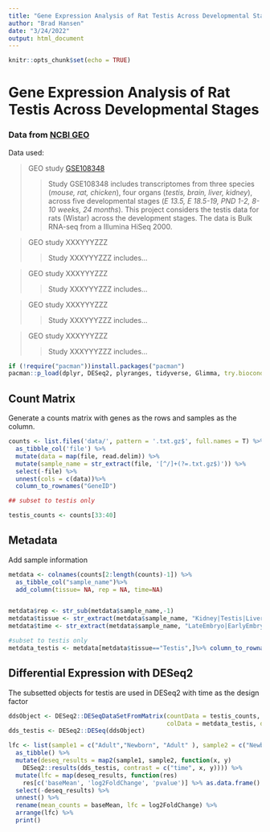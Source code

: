 ```yaml
---
title: "Gene Expression Analysis of Rat Testis Across Developmental Stages"
author: "Brad Hansen"
date: "3/24/2022"
output: html_document
---
```


```r
knitr::opts_chunk$set(echo = TRUE)
```

# **Gene Expression Analysis of Rat Testis Across Developmental Stages**

### Data from [NCBI GEO](https://www.ncbi.nlm.nih.gov/geo/)

Data used:

> GEO study [GSE108348](https://www.ncbi.nlm.nih.gov/geo/query/acc.cgi?acc=GSE108348)
>
>> Study GSE108348 includes transcriptomes from three species (*mouse, rat, chicken*), four organs (*testis, brain, liver, kidney*), across five developmental stages (*E 13.5, E 18.5-19, PND 1-2, 8-10 weeks, 24 months*). This project considers the testis data for rats (Wistar) across the development stages. The data is Bulk RNA-seq from a Illumina HiSeq 2000.

> GEO study XXXYYYZZZ
>
>> Study XXXYYYZZZ includes...

> GEO study XXXYYYZZZ
>
>> Study XXXYYYZZZ includes...

> GEO study XXXYYYZZZ
>
>> Study XXXYYYZZZ includes...

> GEO study XXXYYYZZZ\
>
>> Study XXXYYYZZZ includes...





```r
if (!require("pacman"))install.packages("pacman")
pacman::p_load(dplyr, DESeq2, plyranges, tidyverse, Glimma, try.bioconductor=TRUE)

```

## Count Matrix

Generate a counts matrix with genes as the rows and samples as the column.

```r
counts <- list.files('data/', pattern = '.txt.gz$', full.names = T) %>% 
  as_tibble_col('file') %>%
  mutate(data = map(file, read.delim)) %>% 
  mutate(sample_name = str_extract(file, '[^/]+(?=.txt.gz$)')) %>% 
  select(-file) %>%
  unnest(cols = c(data))%>%
  column_to_rownames("GeneID")

## subset to testis only

testis_counts <- counts[33:40]
```

## Metadata

Add sample information

```r
metdata <- colnames(counts[2:length(counts)-1]) %>%
  as_tibble_col("sample_name")%>%
  add_column(tissue= NA, rep = NA, time=NA)  


metdata$rep <- str_sub(metdata$sample_name,-1)
metdata$tissue <- str_extract(metdata$sample_name, "Kidney|Testis|Liver|Brain")
metdata$time <- str_extract(metdata$sample_name, "LateEmbryo|EarlyEmbryo|Newborn|Adult|Aged")

#subset to testis only
metdata_testis <- metdata[metdata$tissue=="Testis",]%>% column_to_rownames("sample_name")
```

## Differential Expression with DESeq2

The subsetted objects for testis are used in DESeq2 with time as the design factor

```r

ddsObject <- DESeq2::DESeqDataSetFromMatrix(countData = testis_counts,
                                            colData = metdata_testis, design = ~ time)
dds_testis <- DESeq2::DESeq(ddsObject)

```
```r

lfc <- list(sample1 = c("Adult","Newborn", "Adult" ), sample2 = c("Newborn", "LateEmbryo", "LateEmbryo")) %>% 
  as_tibble() %>%
  mutate(deseq_results = map2(sample1, sample2, function(x, y)
    DESeq2::results(dds_testis, contrast = c("time", x, y)))) %>%
  mutate(lfc = map(deseq_results, function(res)
    res[c('baseMean', 'log2FoldChange', 'pvalue')] %>% as.data.frame() %>% rownames_to_column("GeneID"))) %>%
  select(-deseq_results) %>%
  unnest() %>%
  rename(mean_counts = baseMean, lfc = log2FoldChange) %>%
  arrange(lfc) %>%
  print()

```



